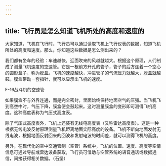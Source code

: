 ```yaml
---
---
---
```

title: 飞行员是怎么知道飞机所处的高度和速度的
---




大家知道，飞机在飞行时，飞行员可以通过读取飞机上飞行仪表的数据，知道飞机所处的高度和速度。那么，你知道这些数据是怎么测出来的？

我们都有坐车的经验：车速越快，迎面吹来的风越就越大。根据这个原理，人们制成了测量飞机速度的空速管。它是一根前方开孔的管子，管子的后方连着一个空心的圆形盒子，称为膜盒。飞机的速度越快，冲进管子的气流压力就越大，膜盒就越鼓。膜盒带动一套指针，就可以显示出飞机的速度。

F-16战斗机的空速管



如果膜盒不与外界连通，而是完全密封，里面始终保持地面空气的压强。当飞机飞到高空中时，气压下降，膜盒便会鼓起来。这时测量膜盒的变形即可测得飞机高度。这种高度表称为气压式高度表。

除了气压式高度表外，飞机上还装有无线电高度表（又称雷达高度表）。这是一种根据无线电波反射原理测量飞机距离地面实际高度的设备。飞机不断向地面发射无线电波，根据地面反射回来的回波和发射电波的时间差，就可以测得飞机的高度。

另外，在现代化的空中交通管制（空管）系统中，飞机的位置、速度、高度等空情信息可通过导航或雷达设备获取，飞行员可借助与空管系统的语音通话或数据通信，间接获得相关数据。（石坚）